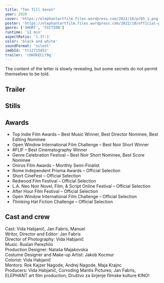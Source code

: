 ```yaml
---
title: "Ten Till Seven"
year: 2020
cover: 'https://elephantartfilm.files.wordpress.com/2022/10/pr05_1.png'
poster: 'https://elephantartfilm.files.wordpress.com/2022/10/official-poster.png'
genre: ['SHORT', 'FICTION']
runtime: '12 min'
aspectRatio: '1.37:1'
color: 'black and white'
soundFormat: 'silent'
imdbId: 'tt12715452'
trailer: 'cOKdkECLY9g'
---
```



The content of the letter is slowly revealing, but some secrets do not permit themselves to be told.

<h2>Trailer</h2>
<YouTube id={frontmatter.trailer} class="mx-auto my-6" />

<h2>Stills</h2>

<h2>Awards</h2>

- Top Indie Film Awards – Best Music Winner, Best Director Nominee, Best Editing Nominee
- Open Window International Film Challenge – Best Noir Short Winner
- #FLIF – Best Cinematography Winner
- Genre Celebration Festival – Best Noir Short Nominee, Best Score Nominee
- Oniros Film Awards – Monthly Semi-Finalist
- Rome Independent Prisma Awards – Official Selection
- Short CineFest – Official Selection
- Redwood Film Festival – Official Selection
- L.A. Neo Noir Novel, Film, & Script Online Festival – Official Selection
- After Hour Film Festival – Official Selection
- Open Window International Film Challenge – Official Selection
- Thinking Hat Fiction Challenge – Official Selection

<h2>Cast and crew</h2>

<span class="font-light">Cast:</span> Vida Habjanič, Jan Fabris, Manuel  
<span class="font-light">Writor, Director and Editor:</span> Jan Fabris  
<span class="font-light">Director of Photography:</span> Vida Habjanič  
<span class="font-light">Music:</span> Ruslan Perezhilo  
<span class="font-light">Production Designer:</span> Nataša Majakovska  
<span class="font-light">Costume Designer and Make-up Artist:</span> Jakob Kocmur  
<span class="font-light">Colorist:</span> Vida Habjanič  
<span class="font-light">Mentors:</span> Rok Kajzer Nagode, Andrej Nagode, Maja Krajnc  
<span class="font-light">Producers:</span> Vida Habjanič, Corroding Mantis Pictures; Jan Fabris, ELEPHANT art film production; Društvo za širjenje filmske kulture KINO!  

